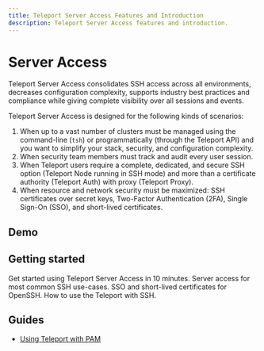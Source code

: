 ```yaml
---
title: Teleport Server Access Features and Introduction
description: Teleport Server Access features and introduction.
---
```


# Server Access

Teleport Server Access consolidates SSH access across all environments, decreases configuration complexity, supports industry best practices and compliance while giving complete visibility over all sessions and events.

Teleport Server Access is designed for the following kinds of scenarios:

1. When up to a vast number of clusters must be managed using the command-line (`tsh`) or programmatically (through the Teleport API) and you want to simplify your stack, security, and configuration complexity.
2. When security team members must track and audit every user session. 
3. When Teleport users require a complete, dedicated, and secure SSH option (Teleport Node running in SSH mode) and more than a certificate authority (Teleport Auth) with proxy (Teleport Proxy).
4. When resource and network security must be maximized: SSH certificates over secret keys, Two-Factor Authentication (2FA), Single Sign-On (SSO), and short-lived certificates.

## Demo



## Getting started

<TileSet>
  <Tile icon="server" title="Get started" href="getting-started.mdx">
    Get started using Teleport Server Access in 10 minutes. Server access for most common SSH use-cases.
  </Tile>
  <Tile icon="server" title="Integrate with OpenSSH" href="guides/openssh.mdx">
    SSO and short-lived certificates for OpenSSH.
  </Tile>
  <Tile icon="server" title="Use the Teleport with SSH" href="./guides/ssh.mdx">
    How to use the Teleport with SSH.
  </Tile>
</TileSet>

## Guides

- [Using Teleport with PAM](./guides/ssh-pam.mdx)
